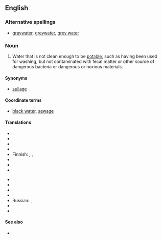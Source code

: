 ==English==

===Alternative spellings===
* [[graywater]], [[greywater]], [[grey water]]

===Noun===
{{en-noun|sg=[[gray]] [[water]]|-}}

# Water that is not clean enough to be [[potable]], such as having been used for washing, but not contaminated with fecal matter or other source of dangerous bacteria or dangerous or noxious materials.

====Synonyms====
* [[sullage]]

====Coordinate terms====
* [[black water]], [[sewage]]

====Translations====
{{trans-top|non-potable, but non-toxic water}}
* {{trreq|Arabic}}
* {{trreq|Armenian}}
* {{trreq|Chinese}}
* {{trreq|Dutch}}
* Finnish: {{t+|fi|harmaa}} {{t+|fi|vesi}}, {{t-|fi|harmaavesi}}, {{t-|fi|pesuvesi}}
* {{trreq|French}}
* {{trreq|German}}
* {{trreq|Hindi}}
{{trans-mid}}
* {{trreq|Italian}}
* {{trreq|Japanese}}
* {{trreq|Korean}}
* {{trreq|Portuguese}}
* Russian: {{t|ru|серая вода|f|tr=séraja vodá}}, {{t|ru|бытовые сточные воды|f|p|tr=bytovýje stóčnyje vódy}}
* {{trreq|Spanish}}
* {{trreq|Vietnamese}}
{{trans-bottom}}

====See also====
* {{pedia}}